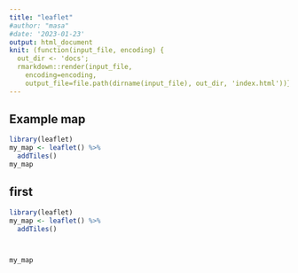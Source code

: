 ```yaml
---
title: "leaflet"
#author: "masa"
#date: '2023-01-23'
output: html_document
knit: (function(input_file, encoding) {
  out_dir <- 'docs';
  rmarkdown::render(input_file,
    encoding=encoding,
    output_file=file.path(dirname(input_file), out_dir, 'index.html'))})
---
```

## Example map

```r
library(leaflet)
my_map <- leaflet() %>%
  addTiles()
my_map
```

## first 

```r
library(leaflet)
my_map <- leaflet() %>%
  addTiles()



my_map
```




